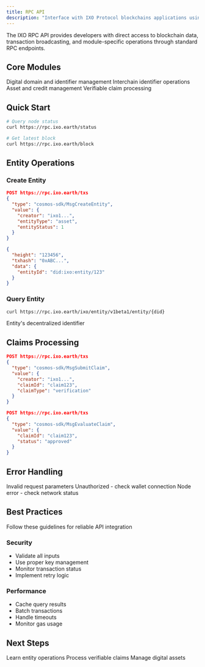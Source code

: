 ```yaml
---
title: RPC API
description: "Interface with IXO Protocol blockchains applications using RPC endpoints for broadcasting and querying transactions"
---
```


<Tip>
The IXO RPC API provides developers with direct access to blockchain data, transaction broadcasting, and module-specific operations through standard RPC endpoints.
</Tip>

## Core Modules

<CardGroup>

<Card title="Entity Module" icon="cube">
  Digital domain and identifier management
</Card>

<Card title="IID Module" icon="fingerprint">
  Interchain identifier operations
</Card>

<Card title="Token Module" icon="coin">
  Asset and credit management
</Card>

<Card title="Claims Module" icon="file-check">
  Verifiable claim processing
</Card>

</CardGroup>

## Quick Start

<CodeGroup>

```bash Node Status
# Query node status
curl https://rpc.ixo.earth/status
```

```bash Block Data
# Get latest block
curl https://rpc.ixo.earth/block
```

</CodeGroup>

## Entity Operations

### Create Entity

<CodeGroup>

```json Request
POST https://rpc.ixo.earth/txs
{
  "type": "cosmos-sdk/MsgCreateEntity",
  "value": {
    "creator": "ixo1...",
    "entityType": "asset",
    "entityStatus": 1
  }
}
```

```json Response
{
  "height": "123456",
  "txhash": "0xABC...",
  "data": {
    "entityId": "did:ixo:entity/123"
  }
}
```

</CodeGroup>

### Query Entity

```bash
curl https://rpc.ixo.earth/ixo/entity/v1beta1/entity/{did}
```

<ResponseField name="did" type="string" required>
  Entity's decentralized identifier
</ResponseField>

## Claims Processing

<CodeGroup>

```json Submit Claim
POST https://rpc.ixo.earth/txs
{
  "type": "cosmos-sdk/MsgSubmitClaim",
  "value": {
    "creator": "ixo1...",
    "claimId": "claim123",
    "claimType": "verification"
  }
}
```

```json Evaluate Claim
POST https://rpc.ixo.earth/txs
{
  "type": "cosmos-sdk/MsgEvaluateClaim",
  "value": {
    "claimId": "claim123",
    "status": "approved"
  }
}
```

</CodeGroup>

## Error Handling

<ResponseField name="400" type="error">
  Invalid request parameters
</ResponseField>

<ResponseField name="401" type="error">
  Unauthorized - check wallet connection
</ResponseField>

<ResponseField name="500" type="error">
  Node error - check network status
</ResponseField>

## Best Practices

<Tip>
Follow these guidelines for reliable API integration
</Tip>

### Security
- Validate all inputs
- Use proper key management
- Monitor transaction status
- Implement retry logic

### Performance
- Cache query results
- Batch transactions
- Handle timeouts
- Monitor gas usage

## Next Steps

<CardGroup>

<Card title="Entity Guide" icon="cube">
  Learn entity operations
</Card>

<Card title="Claims Guide" icon="file-check">
  Process verifiable claims
</Card>

<Card title="Token Guide" icon="coin">
  Manage digital assets
</Card>

</CardGroup>
